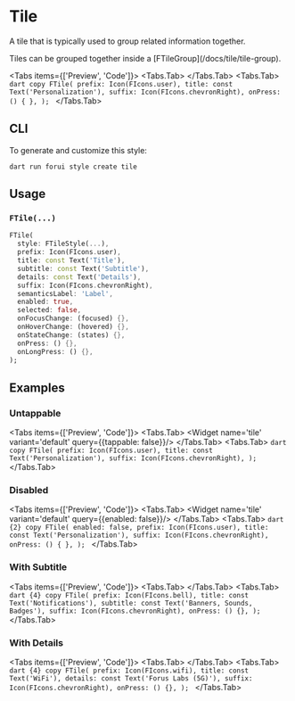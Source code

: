 
# Tile

A tile that is typically used to group related information together.

<LinkBadgeGroup>
    <LinkBadge label="API Reference" href="https://pub.dev/documentation/forui/latest/forui.widgets.tile/"/>
</LinkBadgeGroup>

<Callout type="info">
    Tiles can be grouped together inside a [FTileGroup](/docs/tile/tile-group).
</Callout>

<Tabs items={['Preview', 'Code']}>
  <Tabs.Tab>
    <Widget name='tile' variant='default' query={{}}/>
  </Tabs.Tab>
  <Tabs.Tab>
    ```dart copy
    FTile(
      prefix: Icon(FIcons.user),
      title: const Text('Personalization'),
      suffix: Icon(FIcons.chevronRight),
      onPress: () { },
    );
    ```
  </Tabs.Tab>
</Tabs>

## CLI

To generate and customize this style:

```shell copy
dart run forui style create tile 
```

## Usage

### `FTile(...)`

```dart copy
FTile(
  style: FTileStyle(...),
  prefix: Icon(FIcons.user),
  title: const Text('Title'),
  subtitle: const Text('Subtitle'),
  details: const Text('Details'),
  suffix: Icon(FIcons.chevronRight),
  semanticsLabel: 'Label',
  enabled: true,
  selected: false,
  onFocusChange: (focused) {},
  onHoverChange: (hovered) {},
  onStateChange: (states) {},
  onPress: () {},
  onLongPress: () {},
);
```

## Examples

### Untappable

<Tabs items={['Preview', 'Code']}>
  <Tabs.Tab>
    <Widget name='tile' variant='default' query={{tappable: false}}/>
  </Tabs.Tab>
  <Tabs.Tab>
    ```dart copy
    FTile(
      prefix: Icon(FIcons.user),
      title: const Text('Personalization'),
      suffix: Icon(FIcons.chevronRight),
    );
    ```
  </Tabs.Tab>
</Tabs>

### Disabled

<Tabs items={['Preview', 'Code']}>
  <Tabs.Tab>
    <Widget name='tile' variant='default' query={{enabled: false}}/>
  </Tabs.Tab>
  <Tabs.Tab>
    ```dart {2} copy
    FTile(
      enabled: false,
      prefix: Icon(FIcons.user),
      title: const Text('Personalization'),
      suffix: Icon(FIcons.chevronRight),
      onPress: () { },
    );
    ```
  </Tabs.Tab>
</Tabs>

### With Subtitle

<Tabs items={['Preview', 'Code']}>
  <Tabs.Tab>
    <Widget name='tile' variant='subtitle' query={{}}/>
  </Tabs.Tab>
  <Tabs.Tab>
    ```dart {4} copy
    FTile(
      prefix: Icon(FIcons.bell),
      title: const Text('Notifications'),
      subtitle: const Text('Banners, Sounds, Badges'),
      suffix: Icon(FIcons.chevronRight),
      onPress: () {},
    );
    ```
  </Tabs.Tab>
</Tabs>

### With Details

<Tabs items={['Preview', 'Code']}>
  <Tabs.Tab>
    <Widget name='tile' variant='details' query={{}}/>
  </Tabs.Tab>
  <Tabs.Tab>
    ```dart {4} copy
    FTile(
      prefix: Icon(FIcons.wifi),
      title: const Text('WiFi'),
      details: const Text('Forus Labs (5G)'),
      suffix: Icon(FIcons.chevronRight),
      onPress: () {},
    );
    ```
  </Tabs.Tab>
</Tabs>
